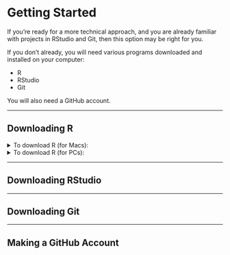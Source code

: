 # Getting Started {.sec-rstudio}

If you're ready for a more technical approach, and you are already familiar with projects in RStudio and Git, then this option may be right for you.

If you don't already, you will need various programs downloaded and installed on your computer:

* R
* RStudio
* Git

You will also need a GitHub account.

<hr>

## Downloading R

<details>
<summary>To download R (for Macs):</summary>

1. Go to [r-project.org](https://cran.r-project.org/mirrors.html).
2. Select the location closest to you.
3. At the top of this site (called a "mirror"), there should be a "Download and Install R" section.
4. Select the link that says "Download R for macOS".
5. Click on the link for the latest release that is compatible with your computer. (For the Macs, this might depend on the chip you have). 
  <ol type="a">
    <li> If you are unsure what macOS and chip you have, you can click on the Apple logo in the menu bar (top left of your screen). Then, click "About This Mac" to see your "Chip" and "macOS". </li>
  </ol>
</details>

<details>
<summary>To download R (for PCs):</summary>

1. Go to [r-project.org](https://cran.r-project.org/mirrors.html).
2. Select the location closest to you.
3. At the top of this site (called a "mirror"), there should be a "Download and Install R" section.
4. Select the link that says "Download R for Windows".
5. 
</details>

<hr>

## Downloading RStudio

<hr>

## Downloading Git

<hr>

## Making a GitHub Account
